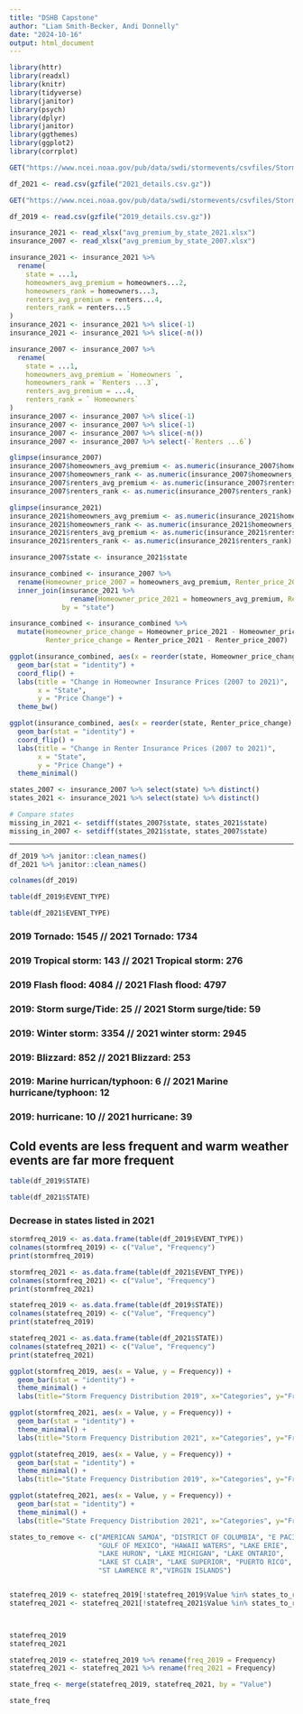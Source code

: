 ```yaml
---
title: "DSHB Capstone"
author: "Liam Smith-Becker, Andi Donnelly"
date: "2024-10-16"
output: html_document
---
```


```r
library(httr)
library(readxl)
library(knitr)
library(tidyverse)
library(janitor)
library(psych)
library(dplyr)
library(janitor)
library(ggthemes)
library(ggplot2)
library(corrplot)
```


```r
GET("https://www.ncei.noaa.gov/pub/data/swdi/stormevents/csvfiles/StormEvents_details-ftp_v1.0_d2021_c20240716.csv.gz", write_disk("2021_details.csv.gz", overwrite = TRUE))

df_2021 <- read.csv(gzfile("2021_details.csv.gz"))

GET("https://www.ncei.noaa.gov/pub/data/swdi/stormevents/csvfiles/StormEvents_details-ftp_v1.0_d2019_c20240117.csv.gz", write_disk("2019_details.csv.gz", overwrite = TRUE))

df_2019 <- read.csv(gzfile("2019_details.csv.gz"))
```

```r
insurance_2021 <- read_xlsx("avg_premium_by_state_2021.xlsx")
insurance_2007 <- read_xlsx("avg_premium_by_state_2007.xlsx")

insurance_2021 <- insurance_2021 %>%
  rename(
    state = ...1,
    homeowners_avg_premium = homeowners...2,
    homeowners_rank = homeowners...3,
    renters_avg_premium = renters...4,
    renters_rank = renters...5
)
insurance_2021 <- insurance_2021 %>% slice(-1)
insurance_2021 <- insurance_2021 %>% slice(-n())

insurance_2007 <- insurance_2007 %>%
  rename(
    state = ...1,
    homeowners_avg_premium = `Homeowners `,
    homeowners_rank = `Renters ...3`,
    renters_avg_premium = ...4,
    renters_rank = ` Homeowners`
)
insurance_2007 <- insurance_2007 %>% slice(-1)
insurance_2007 <- insurance_2007 %>% slice(-1)
insurance_2007 <- insurance_2007 %>% slice(-n())
insurance_2007 <- insurance_2007 %>% select(-`Renters ...6`)

glimpse(insurance_2007)
insurance_2007$homeowners_avg_premium <- as.numeric(insurance_2007$homeowners_avg_premium)
insurance_2007$homeowners_rank <- as.numeric(insurance_2007$homeowners_rank)
insurance_2007$renters_avg_premium <- as.numeric(insurance_2007$renters_avg_premium)
insurance_2007$renters_rank <- as.numeric(insurance_2007$renters_rank)

glimpse(insurance_2021)
insurance_2021$homeowners_avg_premium <- as.numeric(insurance_2021$homeowners_avg_premium)
insurance_2021$homeowners_rank <- as.numeric(insurance_2021$homeowners_rank)
insurance_2021$renters_avg_premium <- as.numeric(insurance_2021$renters_avg_premium)
insurance_2021$renters_rank <- as.numeric(insurance_2021$renters_rank)

insurance_2007$state <- insurance_2021$state

```

```r

insurance_combined <- insurance_2007 %>%
  rename(Homeowner_price_2007 = homeowners_avg_premium, Renter_price_2007 = renters_avg_premium) %>%
  inner_join(insurance_2021 %>%
               rename(Homeowner_price_2021 = homeowners_avg_premium, Renter_price_2021 = renters_avg_premium), 
             by = "state")

insurance_combined <- insurance_combined %>%
  mutate(Homeowner_price_change = Homeowner_price_2021 - Homeowner_price_2007,
         Renter_price_change = Renter_price_2021 - Renter_price_2007)

ggplot(insurance_combined, aes(x = reorder(state, Homeowner_price_change), y = Homeowner_price_change)) +
  geom_bar(stat = "identity") +
  coord_flip() +
  labs(title = "Change in Homeowner Insurance Prices (2007 to 2021)",
       x = "State",
       y = "Price Change") +
  theme_bw()

ggplot(insurance_combined, aes(x = reorder(state, Renter_price_change), y = Renter_price_change)) +
  geom_bar(stat = "identity") +
  coord_flip() +
  labs(title = "Change in Renter Insurance Prices (2007 to 2021)",
       x = "State",
       y = "Price Change") +
  theme_minimal()


```


```r
states_2007 <- insurance_2007 %>% select(state) %>% distinct()
states_2021 <- insurance_2021 %>% select(state) %>% distinct()

# Compare states
missing_in_2021 <- setdiff(states_2007$state, states_2021$state)
missing_in_2007 <- setdiff(states_2021$state, states_2007$state)

```


-------

```r
df_2019 %>% janitor::clean_names()
df_2021 %>% janitor::clean_names()
```
```r
colnames(df_2019)
```
```r
table(df_2019$EVENT_TYPE)
```

```r
table(df_2021$EVENT_TYPE)
```

### 2019 Tornado: 1545 // 2021 Tornado: 1734
### 2019 Tropical storm: 143 // 2021 Tropical storm: 276
### 2019 Flash flood: 4084 // 2021 Flash flood: 4797
### 2019: Storm surge/Tide: 25 // 2021 Storm surge/tide: 59
### 2019: Winter storm: 3354 // 2021 winter storm: 2945
### 2019: Blizzard: 852 // 2021 Blizzard: 253
### 2019: Marine hurrican/typhoon: 6 // 2021 Marine hurricane/typhoon: 12
### 2019: hurricane: 10 // 2021 hurricane: 39

## Cold events are less frequent and warm weather events are far more frequent

```r
table(df_2019$STATE)
```

```r
table(df_2021$STATE)
```

### Decrease in states listed in 2021 

```r
stormfreq_2019 <- as.data.frame(table(df_2019$EVENT_TYPE))
colnames(stormfreq_2019) <- c("Value", "Frequency")
print(stormfreq_2019)
```

```r
stormfreq_2021 <- as.data.frame(table(df_2021$EVENT_TYPE))
colnames(stormfreq_2021) <- c("Value", "Frequency")
print(stormfreq_2021)
```

```r
statefreq_2019 <- as.data.frame(table(df_2019$STATE))
colnames(statefreq_2019) <- c("Value", "Frequency")
print(statefreq_2019)
```
```r
statefreq_2021 <- as.data.frame(table(df_2021$STATE))
colnames(statefreq_2021) <- c("Value", "Frequency")
print(statefreq_2021)
```

```r
ggplot(stormfreq_2019, aes(x = Value, y = Frequency)) +
  geom_bar(stat = "identity") +
  theme_minimal() +
  labs(title="Storm Frequency Distribution 2019", x="Categories", y="Frequency")

```

```r
ggplot(stormfreq_2021, aes(x = Value, y = Frequency)) +
  geom_bar(stat = "identity") +
  theme_minimal() +
  labs(title="Storm Frequency Distribution 2021", x="Categories", y="Frequency")
```


```r
ggplot(statefreq_2019, aes(x = Value, y = Frequency)) +
  geom_bar(stat = "identity") +
  theme_minimal() +
  labs(title="State Frequency Distribution 2019", x="Categories", y="Frequency")
```

```r
ggplot(statefreq_2021, aes(x = Value, y = Frequency)) +
  geom_bar(stat = "identity") +
  theme_minimal() +
  labs(title="State Frequency Distribution 2021", x="Categories", y="Frequency")
```



```r

states_to_remove <- c("AMERICAN SAMOA", "DISTRICT OF COLUMBIA", "E PACIFIC", 
                      "GULF OF MEXICO", "HAWAII WATERS", "LAKE ERIE", 
                      "LAKE HURON", "LAKE MICHIGAN", "LAKE ONTARIO", 
                      "LAKE ST CLAIR", "LAKE SUPERIOR", "PUERTO RICO", "ATLANTIC NORTH", "ATLANTIC SOUTH", "GUAM", 
                      "ST LAWRENCE R","VIRGIN ISLANDS")


statefreq_2019 <- statefreq_2019[!statefreq_2019$Value %in% states_to_remove, ]
statefreq_2021 <- statefreq_2021[!statefreq_2021$Value %in% states_to_remove, ]



statefreq_2019
statefreq_2021


```

```r
statefreq_2019 <- statefreq_2019 %>% rename(freq_2019 = Frequency)
statefreq_2021 <- statefreq_2021 %>% rename(freq_2021 = Frequency)
```

```r
state_freq <- merge(statefreq_2019, statefreq_2021, by = "Value")

state_freq
```


